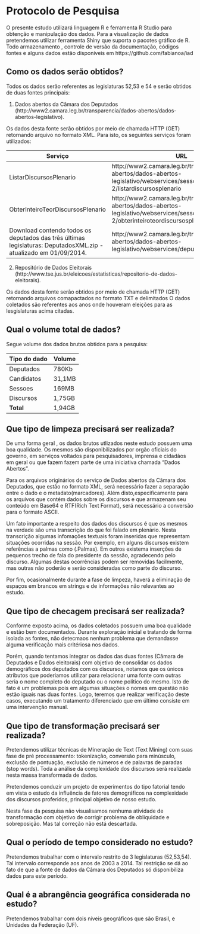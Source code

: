 Protocolo de Pesquisa
====================

O presente estudo utilizará linguagem R e ferramenta R Studio para obtenção  e manipulação dos dados. Para a  visualização de 
dados pretendemos utilizar ferramenta Shiny que suporta o pacotes gráfico de R.
Todo armazenamento , controle de versão da documentação, códigos fontes e alguns dados  estão  disponíveis em https://github.com/fabianoa/iad  


Como os dados serão obtidos?
---------------------

Todos os dados serão referentes as legislaturas 52,53 e 54 e serão obtidos de duas fontes principais:

1. Dados abertos da Câmara dos Deputados  (http://www2.camara.leg.br/transparencia/dados-abertos/dados-abertos-legislativo).

 Os dados desta fonte serão obtidos por meio de chamada HTTP (GET) retornando arquivo no formato XML. Para isto, os seguintes serviços foram utilizados:
    
 
 Serviço  | URL 
------------- | -------------
ListarDiscursosPlenario | http://www2.camara.leg.br/transparencia/dados-abertos/dados-abertos-legislativo/webservices/sessoesreunioes-2/listardiscursosplenario
ObterInteiroTeorDiscursosPlenario  | http://www2.camara.leg.br/transparencia/dados-abertos/dados-abertos-legislativo/webservices/sessoesreunioes-2/obterinteiroteordiscursosplenario
Download contendo todos os deputados das três últimas legislaturas: DeputadosXML.zip - atualizado em 01/09/2014. |  http://www2.camara.leg.br/transparencia/dados-abertos/dados-abertos-legislativo/webservices/deputados/deputados
 
2. Repositório de Dados Eleitorais (http://www.tse.jus.br/eleicoes/estatisticas/repositorio-de-dados-eleitorais).
  
  Os dados desta fonte serão obtidos por meio de chamada HTTP (GET) retornando arquivos comapactados no formato TXT e delimitados O dados coletados são  referentes aos anos onde houveram eleições para  as lesgislaturas acima citadas.
  
   

Qual o volume total de dados?
---------------------

Segue volume dos dados brutos obtidos para a pesquisa:

Tipo do dado  | Volume 
------------- | -------------
Deputados | 780Kb
Candidatos | 31,1MB
Sessoes |  169MB
Discursos | 1,75GB
**Total**| 1,94GB


Que tipo de limpeza precisará ser realizada?
---------------------

De uma forma geral , os dados brutos utlizados neste estudo possuem uma boa qualidade. Os mesmos são disponibilizados por orgão oficiais do governo, em serviços voltados para 
pesquisadores, imprensa e cidadãos em geral ou que fazem fazem parte de uma iniciativa chamada "Dados Abertos".

Para os arquivos originários do serviço de Dados abertos da Câmara dos Deputados, que estão no formato XML, será necessário fazer a separação entre o dado e o metadato(marcadores). Além disto,especificamente para os arquivos que  contém dados sobre os discursos e que  armazenam seu  conteúdo em Base64 e RTF(Rich Text Format),  será necessário a conversão para o formato ASCII.

Um fato importante a respeito dos dados dos discursos é que os mesmos na verdade são uma transcrição do que foi falado em plenário. Nesta transcrição algumas infomações textuais foram inseridas  que representam situações ocorridas na sessão. Por exemplo, em alguns discursos existem  referências a palmas como (.Palmas). Em outros existema inserções de pequenos trecho de fala do presidente da sessão, agradecendo pelo discurso. Algumas destas  ocorrências podem ser removidas facilmente, mas  outras não poderão e serão consideradas como parte do discurso.

Por fim, ocasionalmente durante a fase de limpeza, haverá a eliminação de espaços em brancos em strings e  de informações não relevantes ao estudo.

Que tipo de checagem precisará ser realizada?
---------------------

Conforme  exposto acima, os dados coletados possuem uma boa qualidade e estão  bem documentados. Durante exploração inicial e tratando de forma isolada as fontes, não
detecmaos nenhum problema que demandasse alguma verificação mais critériosa nos dados.

Porém, quando tentamos integrar os dados das duas fontes (Câmara de Deputados e Dados eleitorais) com objetivo de consolidar os dados demográficos dos deputados com os discursos, notamos  que os únicos atributos que poderiamos utilizar para relacionar uma fonte com outras seria o nome completo do deputado ou o nome político do mesmo.
Isto de fato é um problemas pois em algumas situações o nomes em questão não estão iguais nas duas fontes. Logo, teremos que realizar verificação deste casos, executando um tratamento diferenciado que em último consiste em  uma intervenção  manual.

Que tipo de transformação precisará ser realizada?
---------------------

Pretendemos utilizar técnicas de Mineração de Text (Text Mining)  com suas fase de pré processamento: tokenização, conversão para minúsculo, exclusão de pontuação, exclusão de números e de palavras de paradas (stop words).
Toda a análise da complexidade dos discursos será realizada nesta massa transformada de dados.

Pretendemos conduzir um projeto de experimentos do tipo  fatorial tendo em vista o estudo da influência de fatores demográficos 
na complexidade dos discursos proferidos, principal objetivo de nosso estudo.

Nesta fase da pesquisa não visualisamos nenhuma atividade de transformação com objetivo de corrigir problema de obliquidade e sobreposição. Mas tal correção não está descartada.


Qual o período de tempo considerado no estudo?
---------------------

Pretendemos trabalhar com o intervalo restrito de 3 legislaturas (52,53,54). Tal intervalo corresponde aos anos de  2003 a 2014. Tal restrição se dá ao fato
de que a fonte de dados da Câmara dos Deputados só disponibiliza dados para este período.

Qual é a abrangência geográfica considerada no estudo?
---------------------

Pretendemos trabalhar com dois  níveis geográficos que são Brasil, e Unidades da Federação (UF).
